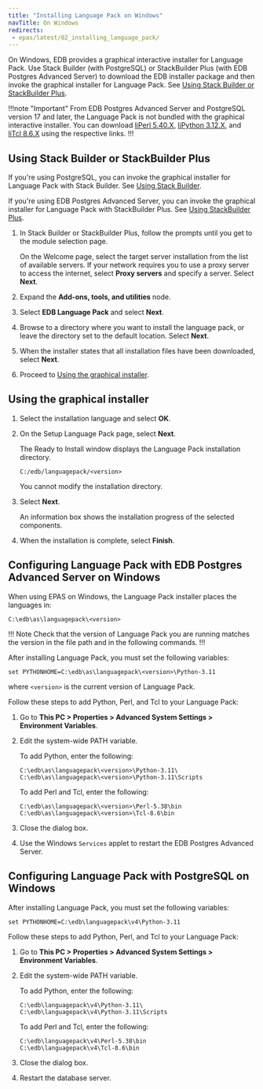 ```yaml
---
title: "Installing Language Pack on Windows"
navTitle: On Windows
redirects:
 - epas/latest/02_installing_language_pack/
---
```


On Windows, EDB provides a graphical interactive installer for Language Pack. Use Stack Builder (with PostgreSQL) or StackBuilder Plus (with EDB Postgres Advanced Server) to download the EDB installer package and then invoke the graphical installer for Language Pack.  See [Using Stack Builder or StackBuilder Plus](#using-stack-builder-or-stackbuilder-plus).

!!!note "Important"
From EDB Postgres Advanced Server and PostgreSQL version 17 and later, the Language Pack is not bundled with the graphical interactive installer. You can download [liPerl 5.40.X](https://github.com/StrawberryPerl/Perl-Dist-Strawberry/releases/download/SP_54001_64bit_UCRT/strawberry-perl-5.40.0.1-64bit.msi), [liPython 3.12.X](https://www.python.org/ftp/python/3.12.6/python-3.12.6-amd64.exe), and
  [liTcl 8.6.X](https://sourceforge.net/projects/magicsplat/files/latest/download/li) using the respective links.
!!!

## Using Stack Builder or StackBuilder Plus

If you're using PostgreSQL, you can invoke the graphical installer for Language Pack with Stack Builder. See [Using Stack Builder](/supported-open-source/postgresql/installing/using_stackbuilder/). 

If you're using EDB Postgres Advanced Server, you can invoke the graphical installer for Language Pack with StackBuilder Plus. See [Using StackBuilder Plus](/epas/latest/installing/windows/installing_advanced_server_with_the_interactive_installer/using_stackbuilder_plus/). 

1. In Stack Builder or StackBuilder Plus, follow the prompts until you get to the module selection page.

   On the Welcome page, select the target server installation from the list of available servers. If your network requires you to use a proxy server to access the internet, select **Proxy servers** and specify a server. Select **Next**.

1. Expand the **Add-ons, tools, and utilities** node.

1. Select **EDB Language Pack** and select **Next**.

1. Browse to a directory where you want to install the language pack, or leave the directory set to the default location. Select **Next**.

1. When the installer states that all installation files have been downloaded, select **Next**.

1. Proceed to [Using the graphical installer](#using-the-graphical-installer).

## Using the graphical installer 

1. Select the installation language and select **OK**.

1. On the Setup Language Pack page, select **Next**.

   The Ready to Install window displays the Language Pack installation directory.

   `C:/edb/languagepack/<version>` 

   You cannot modify the installation directory. 

1. Select **Next**.

   An information box shows the installation progress of the selected components. 

1. When the installation is complete, select **Finish**.

## Configuring Language Pack with EDB Postgres Advanced Server on Windows

When using EPAS on Windows, the Language Pack installer places the languages in:

`C:\edb\as\languagepack\<version>`

!!! Note
Check that the version of Language Pack you are running matches the version in the file path and in the following commands.
!!!

After installing Language Pack, you must set the following variables:

`set PYTHONHOME=C:\edb\as\languagepack\<version>\Python-3.11`

where `<version>` is the current version of Language Pack.

Follow these steps to add Python, Perl, and Tcl to your Language Pack:

1. Go to **This PC > Properties > Advanced System Settings > Environment Variables**.

1. Edit the system-wide PATH variable.

   To add Python, enter the following:

   ```text
   C:\edb\as\languagepack\<version>\Python-3.11\
   C:\edb\as\languagepack\<version>\Python-3.11\Scripts
   ```

   To add Perl and Tcl, enter the following:

   ```text 
   C:\edb\as\languagepack\<version>\Perl-5.38\bin
   C:\edb\as\languagepack\<version>\Tcl-8.6\bin
   ```

1. Close the dialog box. 

1. Use the Windows `Services` applet to restart the EDB Postgres Advanced Server.

## Configuring Language Pack with PostgreSQL on Windows

After installing Language Pack, you must set the following variables:

`set PYTHONHOME=C:\edb\languagepack\v4\Python-3.11`

Follow these steps to add Python, Perl, and Tcl to your Language Pack:

1. Go to **This PC > Properties > Advanced System Settings > Environment Variables**.

1. Edit the system-wide PATH variable.

   To add Python, enter the following:

    ```text
    C:\edb\languagepack\v4\Python-3.11\
    C:\edb\languagepack\v4\Python-3.11\Scripts
    ```

   To add Perl and Tcl, enter the following:

   ```text 
   C:\edb\languagepack\v4\Perl-5.38\bin
   C:\edb\languagepack\v4\Tcl-8.6\bin
   ```

1. Close the dialog box. 

1. Restart the database server.

